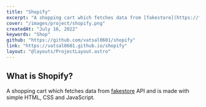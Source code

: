 ---
title: "Shopify"
excerpt: "A shopping cart which fetches data from [fakestore](https://fakestoreapi.com/) API and showcases them."
cover: "/images/project/shopify.png"
createdAt: "July 16, 2022"
keywords: "Shop"
github: "https://github.com/vatsal0601/shopify"
link: "https://vatsal0601.github.io/shopify"
layout: "@layouts/ProjectLayout.astro"
---

## What is Shopify?

A shopping cart which fetches data from [fakestore](https://fakestoreapi.com/) API and is made with simple HTML, CSS and JavaScript.
